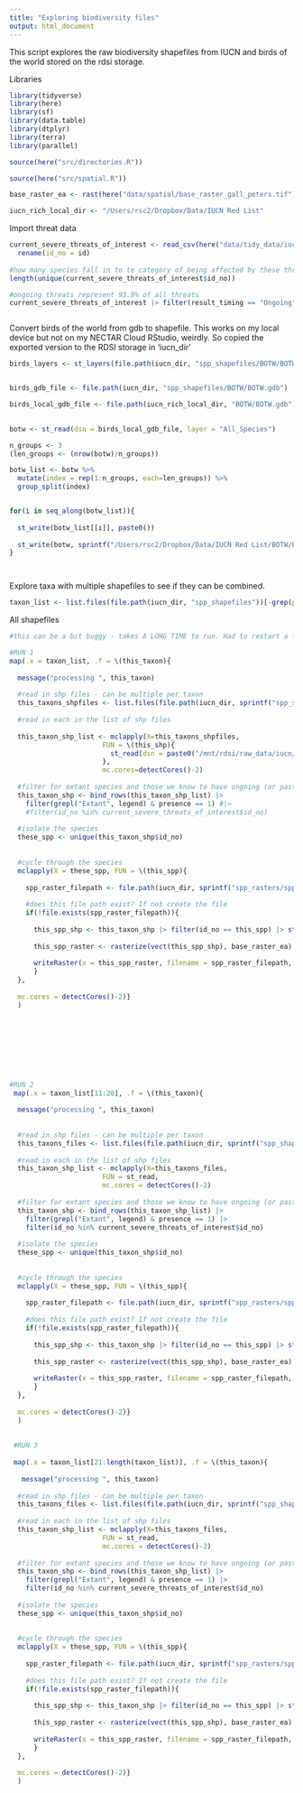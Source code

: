 ```yaml
---
title: "Exploring biodiversity files"
output: html_document
---
```


This script explores the raw biodiversity shapefiles from IUCN and birds of the world stored on the rdsi storage.

Libraries
```r

library(tidyverse)
library(here)
library(sf)
library(data.table)
library(dtplyr)
library(terra)
library(parallel)

source(here("src/directories.R"))

source(here("src/spatial.R"))

base_raster_ea <- rast(here("data/spatial/base_raster_gall_peters.tif"))

iucn_rich_local_dir <- "/Users/rsc2/Dropbox/Data/IUCN Red List"


```

Import threat data
```r

current_severe_threats_of_interest <- read_csv(here("data/tidy_data/iucn/current_severe_threats_of_interest.csv")) |> 
  rename(id_no = id)
  
#how many species fall in to te category of being affected by these threats? 12728 species
length(unique(current_severe_threats_of_interest$id_no))

#ongoing threats represent 93.9% of all threats
current_severe_threats_of_interest |> filter(result_timing == "Ongoing") |> nrow()/(current_severe_threats_of_interest |> nrow())



```




Convert birds of the world from gdb to shapefile. This works on my local device but not on my NECTAR Cloud RStudio, weirdly. So copied the exported version to the RDSI storage in 'iucn_dir'
```r



birds_layers <- st_layers(file.path(iucn_dir, "spp_shapefiles/BOTW/BOTW.gdb"))


birds_gdb_file <- file.path(iucn_dir, "spp_shapefiles/BOTW/BOTW.gdb")

birds_local_gdb_file <- file.path(iucn_rich_local_dir, "BOTW/BOTW.gdb")

  
botw <- st_read(dsn = birds_local_gdb_file, layer = "All_Species")

n_groups <- 3
(len_groups <- (nrow(botw)/n_groups))

botw_list <- botw %>% 
  mutate(index = rep(1:n_groups, each=len_groups)) %>% 
  group_split(index)


for(i in seq_along(botw_list)){
  
  st_write(botw_list[[i]], paste0())
  
  st_write(botw, sprintf("/Users/rsc2/Dropbox/Data/IUCN Red List/BOTW/BOTW_PART_%s.shp", i))
}




```


Explore taxa with multiple shapefiles to see if they can be combined.

```r

taxon_list <- list.files(file.path(iucn_dir, "spp_shapefiles"))[-grep(pattern = "BOTW|hybas_table|FW_GROUP", list.files(file.path(iucn_dir, "spp_shapefiles")))] #excluding birds of the world and hybas tables
```




All shapefiles 
```r

#this can be a bit buggy - takes A LONG TIME to run. Had to restart a few times as kills the memory, something to try to fix. For now splitting the list into chunks of three.

#RUN 1
map(.x = taxon_list, .f = \(this_taxon){
  
  message("processing ", this_taxon) 
  
  #read in shp files - can be multiple per taxon
  this_taxons_shpfiles <- list.files(file.path(iucn_dir, sprintf("spp_shapefiles/%s/", this_taxon)), pattern = "\\.shp$")
  
  #read in each in the list of shp files
    
  this_taxon_shp_list <- mclapply(X=this_taxons_shpfiles, 
                       FUN = \(this_shp){
                         st_read(dsn = paste0("/mnt/rdsi/raw_data/iucn/spp_shapefiles/", this_taxon) , layer =  tools::file_path_sans_ext(this_shp))  
                       },
                       mc.cores=detectCores()-2)
  
  #filter for extant species and those we know to have ongoing (or past likely to reoccur threats that cause at least slow but substantial declines)
  this_taxon_shp <- bind_rows(this_taxon_shp_list) |> 
    filter(grepl("Extant", legend) & presence == 1) #|> 
    #filter(id_no %in% current_severe_threats_of_interest$id_no)
  
  #isolate the species
  these_spp <- unique(this_taxon_shp$id_no)
  
  
  #cycle through the species
  mclapply(X = these_spp, FUN = \(this_spp){
    
    spp_raster_filepath <- file.path(iucn_dir, sprintf("spp_rasters/spp_%s.tif", this_spp))
    
    #does this file path exist? If not create the file
    if(!file.exists(spp_raster_filepath)){
      
      this_spp_shp <- this_taxon_shp |> filter(id_no == this_spp) |> st_transform(crs = equal_area_gp_proj)
      
      this_spp_raster <- rasterize(vect(this_spp_shp), base_raster_ea)
      
      writeRaster(x = this_spp_raster, filename = spp_raster_filepath, overwrite=TRUE)
      }
  },
  
  mc.cores = detectCores()-2)}
  )









#RUN 2
 map(.x = taxon_list[11:20], .f = \(this_taxon){
  
  message("processing ", this_taxon) 
   
   
  #read in shp files - can be multiple per taxon
  this_taxons_files <- list.files(file.path(iucn_dir, sprintf("spp_shapefiles/%s/", this_taxon)), pattern = "\\.shp$", full.names = TRUE)
  
  #read in each in the list of shp files
  this_taxon_shp_list <- mclapply(X=this_taxons_files, 
                       FUN = st_read, 
                       mc.cores = detectCores()-2)
  
  #filter for extant species and those we know to have ongoing (or past likely to reoccur threats that cause at least slow but substantial declines)
  this_taxon_shp <- bind_rows(this_taxon_shp_list) |> 
    filter(grepl("Extant", legend) & presence == 1) |> 
    filter(id_no %in% current_severe_threats_of_interest$id_no)
  
  #isolate the species
  these_spp <- unique(this_taxon_shp$id_no)
  
  
  #cycle through the species
  mclapply(X = these_spp, FUN = \(this_spp){
    
    spp_raster_filepath <- file.path(iucn_dir, sprintf("spp_rasters/spp_%s.tif", this_spp))
    
    #does this file path exist? If not create the file
    if(!file.exists(spp_raster_filepath)){
      
      this_spp_shp <- this_taxon_shp |> filter(id_no == this_spp) |> st_transform(crs = equal_area_gp_proj)
      
      this_spp_raster <- rasterize(vect(this_spp_shp), base_raster_ea)
      
      writeRaster(x = this_spp_raster, filename = spp_raster_filepath, overwrite=TRUE)
      }
  },
  
  mc.cores = detectCores()-2)}
  ) 
  
 
 #RUN 3
 
 map(.x = taxon_list[21:length(taxon_list)], .f = \(this_taxon){
   
   message("processing ", this_taxon) 
  
  #read in shp files - can be multiple per taxon
  this_taxons_files <- list.files(file.path(iucn_dir, sprintf("spp_shapefiles/%s/", this_taxon)), pattern = "\\.shp$", full.names = TRUE)
  
  #read in each in the list of shp files
  this_taxon_shp_list <- mclapply(X=this_taxons_files, 
                       FUN = st_read, 
                       mc.cores = detectCores()-2)
  
  #filter for extant species and those we know to have ongoing (or past likely to reoccur threats that cause at least slow but substantial declines)
  this_taxon_shp <- bind_rows(this_taxon_shp_list) |> 
    filter(grepl("Extant", legend) & presence == 1) |> 
    filter(id_no %in% current_severe_threats_of_interest$id_no)
  
  #isolate the species
  these_spp <- unique(this_taxon_shp$id_no)
  
  
  #cycle through the species
  mclapply(X = these_spp, FUN = \(this_spp){
    
    spp_raster_filepath <- file.path(iucn_dir, sprintf("spp_rasters/spp_%s.tif", this_spp))
    
    #does this file path exist? If not create the file
    if(!file.exists(spp_raster_filepath)){
      
      this_spp_shp <- this_taxon_shp |> filter(id_no == this_spp) |> st_transform(crs = equal_area_gp_proj)
      
      this_spp_raster <- rasterize(vect(this_spp_shp), base_raster_ea)
      
      writeRaster(x = this_spp_raster, filename = spp_raster_filepath, overwrite=TRUE)
      }
  },
  
  mc.cores = detectCores()-2)}
  )
  







```

